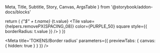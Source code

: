   Meta,
  Title,
  Subtitle,
  Story,
  Canvas,
  ArgsTable 
} from '@storybook/addon-docs/blocks'

  return (
    <tr key={i}>
      <td><Var>{"$" + t.name}</Var></td>
      <td>{t.value}</td>
      <td><Tile value={helpers.removePX(SPACING_08)} color={PURPLE_50} square style={{ borderRadius: t.value }} /></td>
    </tr>
  )
})

<Meta title='TOKENS/Border radius' parameters={{ previewTabs: { canvas: { hidden: true } } }} />

<Title />

<Subtitle>Tokens subtitle</Subtitle>

<table className="table">
  <thead className="thead-dark">
    <tr>
        <th>Token</th>
        <th>px</th>
        <th>Example</th>
    </tr>
  </thead>
  <tbody>{tokensBorderRadius}</tbody>
</table>
